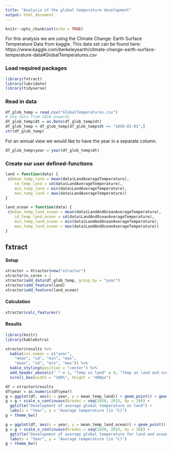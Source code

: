 ```yaml
---
title: "Analysis of the global temperature development"
output: html_document
---
```


```r
knitr::opts_chunk$set(echo = TRUE)
```

For this analysis we are using the Climate Change: Earth Surface Temperature Data from kaggle.
This data set can be found here: 
https://www.kaggle.com/berkeleyearth/climate-change-earth-surface-temperature-data#GlobalTemperatures.csv

### Load required packages
```r
library(fxtract)
library(lubridate)
library(tidyverse)
```


### Read in data
```r
df_glob_temp = read.csv("GlobalTemperatures.csv")
# Use data from 1850 onwards
df_glob_temp$dt = as.Date(df_glob_temp$dt)
df_glob_temp = df_glob_temp[df_glob_temp$dt >= "1850-01-01",]
str(df_glob_temp)
```

For an annual view we would like to have the year in a separate column.
```r
df_glob_temp$year = year(df_glob_temp$dt)
```



### Create our user defined-functions
```r
land = function(data) {
 c(mean_temp_land = mean(data$LandAverageTemperature),
    sd_temp_land = sd(data$LandAverageTemperature),
    min_temp_land = min(data$LandAverageTemperature),
    max_temp_land = max(data$LandAverageTemperature))
}

land_ocean = function(data) {
 c(mean_temp_land_ocean = mean(data$LandAndOceanAverageTemperature),
    sd_temp_land_ocean = sd(data$LandAndOceanAverageTemperature),
    min_temp_land_ocean = min(data$LandAndOceanAverageTemperature),
    max_temp_land_ocean = max(data$LandAndOceanAverageTemperature))
}
```


## fxtract

#### Setup
```r
xtractor = Xtractor$new("xtractor")
xtractor$n_cores = 2
xtractor$add_data(df_glob_temp, group_by = "year")
xtractor$add_feature(land)
xtractor$add_feature(land_ocean)
```

#### Calculation
```r
xtractor$calc_features()
```

#### Results
```r
library(knitr)
library(kableExtra)

xtractor$results %>%
  kable(col.names = c("year",
    "mean", "sd", "min", "max",
    "mean", "sd", "min", "max")) %>%
  kable_styling(position = "center") %>%
  add_header_above(c(" " = 1, "Temp on land" = 4, "Temp on land and ocean" = 4)) %>%
  scroll_box(width = "100%", height = "400px")
```


```r
df = xtractor$results
df$year = as.numeric(df$year)
g = ggplot(df, aes(x = year, y = mean_temp_land)) + geom_point() + geom_smooth(method = "loess", color = "red")
g = g + scale_x_continuous(breaks = seq(1850, 2015, by = 20)) + 
  ggtitle("Development of average global temperature on land") + 
  labs(x = "Year", y = "Average temperature [in °C]")
g + theme_bw()
```


```r
g = ggplot(df, aes(x = year, y = mean_temp_land_ocean)) + geom_point() + geom_smooth(method = "loess", color = "red")
g = g + scale_x_continuous(breaks = seq(1850, 2015, by = 20)) + 
  ggtitle("Development of average global temperature for land and ocean") + 
  labs(x = "Year", y = "Average temperature [in °C]")
g + theme_bw()
```




